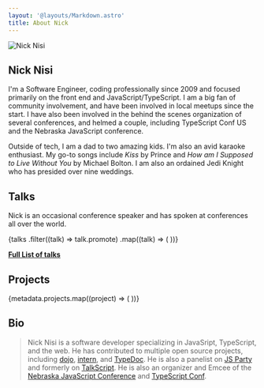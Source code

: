 ```yaml
---
layout: '@layouts/Markdown.astro'
title: About Nick
---
```



<section>
  <div class="flex flex-col items-center">
    <img
      alt="Nick Nisi"
      class="h-64 w-64 rounded-full"
      src="/img/profile.jpg"
    />
    <h1>Nick Nisi</h1>
  </div>
</section>

I'm a Software Engineer, coding professionally since 2009 and focused primarily on the front end and
JavaScript/TypeScript. I am a big fan of community involvement, and have been involved in local meetups since the start.
I have also been involved in the behind the scenes organization of several conferences, and helmed a couple, including
TypeScript Conf US and the Nebraska JavaScript conference.

Outside of tech, I am a dad to two amazing kids. I'm also an avid karaoke enthusiast. My go-to songs include _Kiss_ by
Prince and _How am I Supposed to Live Without You_ by Michael Bolton. I am also an ordained Jedi Knight who has
presided over nine weddings.

## Talks

Nick is an occasional conference speaker and has spoken at conferences all over the world.

<div class="grid-cols-3 md:grid md:auto-rows-auto">
  {talks
    .filter((talk) => talk.promote)
    .map((talk) => (
      <Talk {...talk} />
    ))}
</div>

**[Full List of talks](/talks)**

## Projects

<div class="flex flex-wrap place-content-evenly">
  {metadata.projects.map((project) => (
    <Project {...project} />
  ))}
</div>

## Bio

> Nick Nisi is a software developer specializing in JavaSript, TypeScript, and the web. He has contributed to multiple open source projects, including [dojo](https://dojo.io), [intern](https://intern.io), and [TypeDoc](http://typedoc.org). He is also a panelist on [JS Party](https://changelog.com/jsparty) and formerly on [TalkScript](https://talkscript.fm). He is also an organizer and Emcee of the [Nebraska JavaScript Conference](https://nejsconf.com) and [TypeScript Conf](https://tsconf.io).
